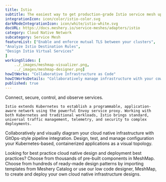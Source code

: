 ```yaml
---
title: Istio  
subtitle: The easiest way to get production-grade Istio service mesh up and running
integrationIcon: icon/color/istio-color.svg
darkModeIntegrationIcon: icon/white/istio-white.svg
docURL: https://docs.meshery.io/service-meshes/adapters/istio
category: Cloud Native Network
subcategory: Service Mesh
featureList: ["Enable and enforce mutual TLS between your clusters",
"Analyze Istio Destination Rules",
"Design Istio Virtual Services"
]
workingSlides: [
    ../_images/meshmap-visualizer.png,
    ../_images/meshmap-designer.png]
howItWorks: "Collaborative Infrastructure as Code"
howItWorksDetails: "Collaboratively manage infrastructure with your coworkers synchronously sharing the same designs."
published: true
---
```

<p>
    Connect, secure, control, and observe services.
</p>
<p>

    Istio extends Kubernetes to establish a programmable, application-aware network using the powerful Envoy service proxy. Working with both Kubernetes and traditional workloads, Istio brings standard, universal traffic management, telemetry, and security to complex deployments.

</p>

<p>Collaboratively and visually diagram your cloud native infrastructure with GitOps-style pipeline integration. Design, test, and manage configuration your Kubernetes-based, containerized applications as a visual topology.</p>

<p>Looking for best practice cloud native design and deployment best practices? Choose from thousands of pre-built components in MeshMap. Choose from hundreds of ready-made design patterns by importing templates from Meshery Catalog or use our low code designer, MeshMap, to create and deploy your own cloud native infrastructure designs.

</p>